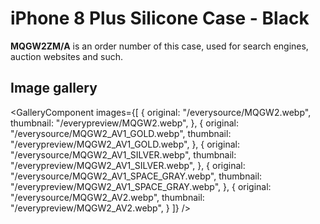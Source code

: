 
# iPhone 8 Plus Silicone Case - Black

<Callout type='info' emoji='👉🏻'>**MQGW2ZM/A** is an order number of this case, used for search engines, auction websites and such.</Callout>

## Image gallery

<GalleryComponent
    images={[
      {
        original: "/everysource/MQGW2.webp",
        thumbnail: "/everypreview/MQGW2.webp",
      },
      {
        original: "/everysource/MQGW2_AV1_GOLD.webp",
        thumbnail: "/everypreview/MQGW2_AV1_GOLD.webp",
      },
      {
        original: "/everysource/MQGW2_AV1_SILVER.webp",
        thumbnail: "/everypreview/MQGW2_AV1_SILVER.webp",
      },
      {
        original: "/everysource/MQGW2_AV1_SPACE_GRAY.webp",
        thumbnail: "/everypreview/MQGW2_AV1_SPACE_GRAY.webp",
      },
      {
        original: "/everysource/MQGW2_AV2.webp",
        thumbnail: "/everypreview/MQGW2_AV2.webp",
      }
    ]}
  />
